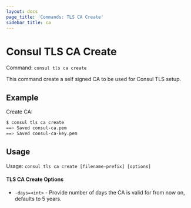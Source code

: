```yaml
---
layout: docs
page_title: 'Commands: TLS CA Create'
sidebar_title: ca
---
```


# Consul TLS CA Create

Command: `consul tls ca create`

This command create a self signed CA to be used for Consul TLS setup.

## Example

Create CA:

```bash
$ consul tls ca create
==> Saved consul-ca.pem
==> Saved consul-ca-key.pem
```

## Usage

Usage: `consul tls ca create [filename-prefix] [options]`

#### TLS CA Create Options

- `-days=<int>` - Provide number of days the CA is valid for from now on, defaults to 5 years.
